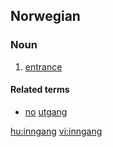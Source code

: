 ==Norwegian==

===Noun===
{{head|no|noun}}

# [[entrance]]

====Related terms====
* [[no]] [[utgang]]

[[hu:inngang]]
[[vi:inngang]]